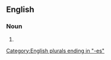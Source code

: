 {{also|wiseasses}}

==English==

===Noun===
{{head|en|noun plural form}}

# {{plural of|wise-ass|lang=en}}

[[Category:English plurals ending in "-es"]]